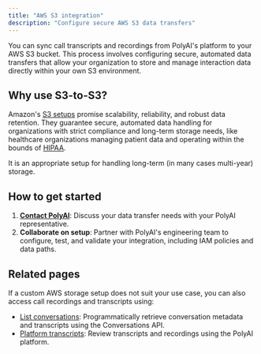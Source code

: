 ```yaml
---
title: "AWS S3 integration"
description: "Configure secure AWS S3 data transfers"
---
```


You can sync call transcripts and recordings from PolyAI's platform to your AWS S3 bucket. This process involves configuring secure,
automated data transfers that allow your organization to store and manage interaction data directly within your own S3 environment.

## Why use S3-to-S3?

Amazon's [S3 setups](https://docs.aws.amazon.com/AmazonS3/latest/userguide/DataDurability.html) promise scalability, reliability, and
robust data retention. They guarantee secure, automated data handling for organizations with strict compliance and long-term storage
needs, like healthcare organizations managing patient data and operating within the bounds of [HIPAA](https://docs.aws.amazon.com/whitepapers/latest/architecting-hipaa-security-and-compliance-on-aws/architecting-hipaa-security-and-compliance-on-aws.html).

It is an appropriate setup for handling long-term (in many cases multi-year) storage.

## How to get started

1. [**Contact PolyAI**](https://poly.ai/contact/): Discuss your data transfer needs with your PolyAI representative.
2. **Collaborate on setup**: Partner with PolyAI's engineering team to configure, test, and validate your integration, including IAM policies and data paths.

## Related pages

If a custom AWS storage setup does not suit your use case, you can also access call recordings and transcripts using:

- [List conversations](list-conversations): Programmatically retrieve conversation metadata and transcripts using the Conversations API.
- [Platform transcripts](platform-transcripts): Review transcripts and recordings using the PolyAI platform.

